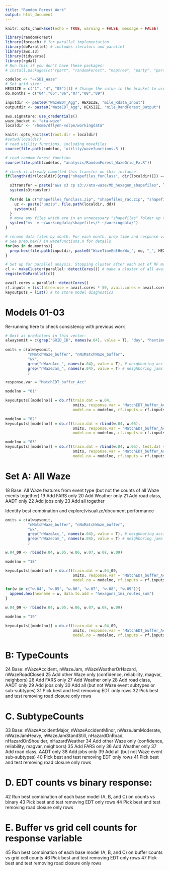 ```yaml
---
title: "Random Forest Work"
output: html_document
---
```


```r
knitr::opts_chunk$set(echo = TRUE, warning = FALSE, message = FALSE)

library(randomForest)
library(foreach) # for parallel implementation
library(doParallel) # includes iterators and parallel
library(aws.s3)
library(tidyverse)
library(rgdal)
# Run this if you don't have these packages:
# install.packages(c("rpart", "randomForest", "maptree", "party", "partykit", "rgdal", "foreach", "doParallel"), dep = T)

codeloc <- "~/SDI_Waze" 
# Set grid size:
HEXSIZE = c("1", "4", "05")[1] # Change the value in the bracket to use 1, 4, or 0.5 sq mi hexagon grids
do.months = c("04","05","06","07","08","09")

inputdir <- paste0("WazeEDT_Agg", HEXSIZE, "mile_Rdata_Input")
outputdir <- paste0("WazeEDT_Agg", HEXSIZE, "mile_RandForest_Output")

aws.signature::use_credentials()
waze.bucket <- "ata-waze"
localdir <- "/home/dflynn-volpe/workingdata" 

knitr::opts_knit$set(root.dir = localdir)
#setwd(localdir)
# read utility functions, including movefiles
source(file.path(codeloc, 'utility/wazefunctions.R'))

# read random forest function
source(file.path(codeloc, "analysis/RandomForest_WazeGrid_Fx.R"))
```

```r
# check if already complted this transfer on this instance
if(length(dir(localdir)[grep("shapefiles_funClass", dir(localdir))]) == 0){

  s3transfer = paste("aws s3 cp s3://ata-waze/MD_hexagon_shapefiles", localdir, "--recursive --include '*'")
  system(s3transfer)
  
  for(dd in c("shapefiles_funClass.zip", "shapefiles_rac.zip", "shapefile_wac.zip")){
    uz <- paste("unzip", file.path(localdir, dd))
    system(uz)
  }
  # move any files which are in an unnecessary "shapefiles" folder up to the top level of the localdir
  system("mv -v ~/workingdata/shapefiles/* ~/workingdata/")
}

# rename data files by month. For each month, prep time and response variables
# See prep.hex() in wazefunctions.R for details.
for(mo in do.months){
  prep.hex(file.path(inputdir, paste0("WazeTimeEdtHexWx_", mo, "_", HEXSIZE, "_mi.RData")), month = mo)
}

# Set up for parallel anaysis. Stopping cluster after each set of RF models will help clear RAM.
cl <- makeCluster(parallel::detectCores()) # make a cluster of all available cores
registerDoParallel(cl)

avail.cores = parallel::detectCores()
rf.inputs = list(ntree.use = avail.cores * 50, avail.cores = avail.cores, mtry = NULL, maxnodes = NULL, nodesize = 50)
keyoutputs = list() # to store model diagnostics
```


# Models 01-03 

Re-running here to check consistency with previous work

```r
# Omit as predictors in this vector:
alwaysomit = c(grep("GRID_ID", names(w.04), value = T), "day", "hextime", "year", "weekday", "uniqWazeEvents", "nWazeRowsInMatch", grep("EDT", names(w.04), value = T))
         
omits = c(alwaysomit,
          "nMatchWaze_buffer", "nNoMatchWaze_buffer",
          "wx",
          grep("nWazeAcc_", names(w.04), value = T), # neighboring accidents
          grep("nWazeJam_", names(w.04), value = T) # neighboring jams
          )

response.var = "MatchEDT_buffer_Acc"

modelno = "01"

keyoutputs[[modelno]] = do.rf(train.dat = w.04, 
                              omits, response.var = "MatchEDT_buffer_Acc", 
                              model.no = modelno, rf.inputs = rf.inputs) 

modelno = "02"
keyoutputs[[modelno]] = do.rf(train.dat = rbind(w.04, w.05), 
                              omits, response.var = "MatchEDT_buffer_Acc", 
                              model.no = modelno, rf.inputs = rf.inputs) 

modelno = "03"
keyoutputs[[modelno]] = do.rf(train.dat = rbind(w.04, w.05), test.dat = w.06, 
                              omits, response.var = "MatchEDT_buffer_Acc", 
                              model.no = modelno, rf.inputs = rf.inputs) 

```

# Set A: All Waze 

18 Base: All Waze features from event type (but not the counts of all Waze events together)
19 Add FARS only
20 Add Weather only
21 Add road class, AADT only
22 Add jobs only
23 Add all together

Identify best combination and explore/visualize/document performance

```r
omits = c(alwaysomit,
          "nMatchWaze_buffer", "nNoMatchWaze_buffer",
          "wx",
          grep("nWazeAcc_", names(w.04), value = T), # neighboring accidents
          grep("nWazeJam_", names(w.04), value = T) # neighboring jams
          )

w.04_09 <- rbind(w.04, w.05, w.06, w.07, w.08, w.09)

modelno = "18"

keyoutputs[[modelno]] = do.rf(train.dat = w.04_09, 
                              omits, response.var = "MatchEDT_buffer_Acc", 
                              model.no = modelno, rf.inputs = rf.inputs) 
```

```r
for(w in c("w.04", "w.05", "w.06", "w.07", "w.08", "w.09")){
  append.hex(hexname = w, data.to.add = "hexagons_1mi_routes_sum")
}

w.04_09 <- rbind(w.04, w.05, w.06, w.07, w.08, w.09)

modelno = "19"

keyoutputs[[modelno]] = do.rf(train.dat = w.04_09, 
                              omits, response.var = "MatchEDT_buffer_Acc", 
                              model.no = modelno, rf.inputs = rf.inputs) 
```

# B: TypeCounts

24 Base: nWazeAccident, nWazeJam, nWazeWeatherOrHazard, nWazeRoadClosed
25 Add other Waze only (confidence, reliability, magvar, neighbors)
26 Add FARS only
27 Add Weather only
28 Add road class, AADT only
29 Add jobs only
30 Add all (but not Waze event subtypes or sub-subtypes)
31 Pick best and test removing EDT only rows
32 Pick best and test removing road closure only rows

# C. SubtypeCounts

33 Base: nWazeAccidentMajor, nWazeAccidentMinor, nWazeJamModerate, nWazeJamHeavy, nWazeJamStandStill, nHazardOnRoad, nHazardOnShoulder, nHazardWeather
34 Add other Waze only (confidence, reliability, magvar, neighbors)
35 Add FARS only
36 Add Weather only
37 Add road class, AADT only
38 Add jobs only
39 Add all (but not Waze event sub-subtypes)
40 Pick best and test removing EDT only rows
41 Pick best and test removing road closure only rows

# D. EDT counts vs binary response:

42 Run best combination of each base model (A, B, and C) on counts vs binary
43 Pick best and test removing EDT only rows
44 Pick best and test removing road closure only rows

# E. Buffer vs grid cell counts for response variable

45 Run best combination of each base model (A, B, and C) on buffer counts vs grid cell counts
46 Pick best and test removing EDT only rows
47 Pick best and test removing road closure only rows